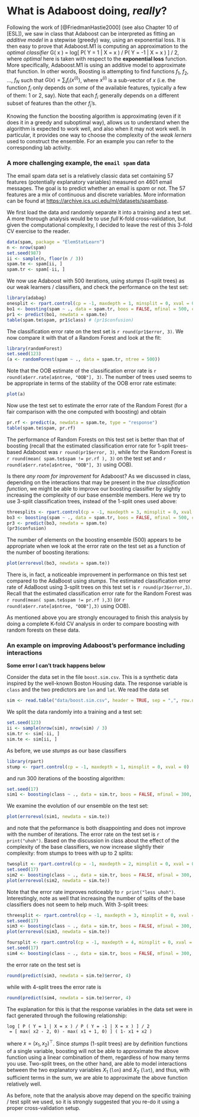 # What is Adaboost doing, *really*? 

Following the work of [@FriedmanHastie2000] (see also
Chapter 10 of [ESL]), we saw in class that Adaboost can be 
interpreted as fitting an *additive model* in a stepwise (greedy) way,
using an exponential loss. 
It is then easy to prove that Adaboost.M1 
is computing an approximation to the *optimal classifier*
G( x ) = log[ P( Y = 1 | X = x ) / P( Y = -1 | X = x ) ] / 2,
where *optimal* here is taken with respect to the **exponential loss** 
function. More specifically, Adaboost.M1 is using an 
additive model to approximate that function. In other words, Boosting is
attempting to find functions $f_1$, $f_2$, ..., $f_N$ such that 
$G(x) = \sum_i f_i( x^{(i)} )$, where $x^{(i)}$ is a sub-vector
of $x$ (i.e. the function $f_i$ only depends on *some* of the
available features, typically a few of them: 1 or 2, say). Note
that each $f_i$ generally depends on a different subset of 
features than the other $f_j$'s. 

Knowing the function the boosting algorithm is approximating (even
if it does it in a greedy and suboptimal way), allows us to 
understand when the algorithm is expected to work well,
and also when it may not work well. 
In particular, it provides one way to choose the complexity of the 
*weak lerners* used to construct the ensemble. For an example
you can refer to the corresponding lab activity. 

### A more challenging example, the `email spam` data

The email spam data set is a relatively classic data set 
containing 57 features (potentially explanatory variables) 
measured on 4601 email messages. The goal is to predict
whether an email is *spam* or not. The 57 features are 
a mix of continuous and discrete variables. More information
can be found at
[https://archive.ics.uci.edu/ml/datasets/spambase](https://archive.ics.uci.edu/ml/datasets/spambase).

We first load the data and randomly separate it into a training and
a test set. A more thorough analysis would be to use 
*full* K-fold cross-validation, but given the computational
complexity, I decided to leave the rest of this 
3-fold CV exercise to the reader. 
```r
data(spam, package = "ElemStatLearn")
n <- nrow(spam)
set.seed(987)
ii <- sample(n, floor(n / 3))
spam.te <- spam[ii, ]
spam.tr <- spam[-ii, ]
```
We now use Adaboost with 500 iterations, using *stumps* (1-split
trees) as our
weak learners / classifiers, and check the performance on
the test set:
```r
library(adabag)
onesplit <- rpart.control(cp = -1, maxdepth = 1, minsplit = 0, xval = 0)
bo1 <- boosting(spam ~ ., data = spam.tr, boos = FALSE, mfinal = 500, control = onesplit)
pr1 <- predict(bo1, newdata = spam.te)
table(spam.te$spam, pr1$class) # (pr1$confusion)
```
The classification error rate on the test set is `r round(pr1$error, 3)`. We now
compare it with that of a Random Forest and look at the fit:
```r
library(randomForest)
set.seed(123)
(a <- randomForest(spam ~ ., data = spam.tr, ntree = 500))
```
Note that the OOB estimate of the classification error rate 
is `r round(a$err.rate[a$ntree, "OOB"], 3)`. 
The number of trees used seems to be appropriate in terms
of the stability of the OOB error rate estimate:
```r
plot(a)
```

Now use the test set to estimate the error rate of the Random Forest 
(for a fair comparison with the one computed with boosting) and obtain
```r
pr.rf <- predict(a, newdata = spam.te, type = "response")
table(spam.te$spam, pr.rf)
```
The performance of Random Forests on this test set is better than that of 
boosting (recall that the estimated classification error rate 
for 1-split trees-based Adaboost was 
`r round(pr1$error, 3)`, while for the Random Forest is `r round(mean( spam.te$spam != pr.rf ), 3)` on the test set and `r round(a$err.rate[a$ntree, "OOB"], 3)` using OOB). 

Is there *any room for improvement* for Adaboost? 
As we discussed in class, depending on the interactions that may be 
present in the *true classification function*, we might be able to 
improve our boosting classifier by slightly increasing the complexity
of our base ensemble members. Here we try to use 3-split classification
trees, instead of the 1-split ones used above:
```r
threesplits <- rpart.control(cp = -1, maxdepth = 3, minsplit = 0, xval = 0)
bo3 <- boosting(spam ~ ., data = spam.tr, boos = FALSE, mfinal = 500, control = threesplits)
pr3 <- predict(bo3, newdata = spam.te)
(pr3$confusion)
```
The number of elements on the boosting ensemble (500) appears to be
appropriate when we look at the error rate on the test set as 
a function of the number of boosting iterations:
```r
plot(errorevol(bo3, newdata = spam.te))
```

There is, in fact, a noticeable improvement in performance on this
test set compared to the AdaBoost using *stumps*. 
The estimated classification error rate of AdaBoost using 3-split trees on this test set is
`r round(pr3$error,3)`. Recall that the estimated classification error rate
for the Random Forest was `r round(mean( spam.te$spam != pr.rf ),3)`
(or `r round(a$err.rate[a$ntree, "OOB"],3)` using OOB). 

As mentioned above you are strongly encouraged to finish this analysis
by doing a complete K-fold CV analysis in order to compare boosting with random 
forests on these data. 


### An example on improving Adaboost's performance including interactions

**Some error I can't track happens below**

Consider the data set in the file `boost.sim.csv`. This 
is a synthetic data inspired by the 
well-known Boston Housing data. The response variable is `class` 
and the two predictors are `lon` and `lat`. We read the data set
```r
sim <- read.table("data/boost.sim.csv", header = TRUE, sep = ",", row.names = 1)
```
We split the data randomly into a training and a test set:
```r
set.seed(123)
ii <- sample(nrow(sim), nrow(sim) / 3)
sim.tr <- sim[-ii, ]
sim.te <- sim[ii, ]
```
As before, we use *stumps* as our base classifiers
```r
library(rpart)
stump <- rpart.control(cp = -1, maxdepth = 1, minsplit = 0, xval = 0)
```
and run 300 iterations of the boosting algorithm:
```r
set.seed(17)
sim1 <- boosting(class ~ ., data = sim.tr, boos = FALSE, mfinal = 300, control = stump)
```
We examine the evolution of our ensemble on the test set:
```r
plot(errorevol(sim1, newdata = sim.te))
```

and note that the peformance is both disappointing and does not improve with
the number of iterations. The error rate on the test set is
`r print("uhoh")`.
Based on the discussion in class about the effect of the 
complexity of the base classifiers, 
we now increase slightly their complexity: from
stumps to trees with up to 2 splits:
```r
twosplit <- rpart.control(cp = -1, maxdepth = 2, minsplit = 0, xval = 0)
set.seed(17)
sim2 <- boosting(class ~ ., data = sim.tr, boos = FALSE, mfinal = 300, control = twosplit)
plot(errorevol(sim2, newdata = sim.te))
```

Note that the error rate improves noticeably to 
`r print("less uhoh")`.
Interestingly, note as well that increasing the number 
of splits of the base classifiers does not seem to 
help much. With 3-split trees:
```r
threesplit <- rpart.control(cp = -1, maxdepth = 3, minsplit = 0, xval = 0)
set.seed(17)
sim3 <- boosting(class ~ ., data = sim.tr, boos = FALSE, mfinal = 300, control = threesplit)
plot(errorevol(sim3, newdata = sim.te))
```
```r
foursplit <- rpart.control(cp = -1, maxdepth = 4, minsplit = 0, xval = 0)
set.seed(17)
sim4 <- boosting(class ~ ., data = sim.tr, boos = FALSE, mfinal = 300, control = foursplit)
```
the error rate on the test set is 
```r
round(predict(sim3, newdata = sim.te)$error, 4)
```
while with 4-split trees the error rate is 
```r
round(predict(sim4, newdata = sim.te)$error, 4)
```


The explanation for this is that the response variables 
in the data set \texttt{boost.sim.csv} were in fact generated
through the following relationship:
```
log [ P ( Y = 1 | X = x ) / P ( Y = -1 | X = x ) ] / 2
 = [ max( x2 - 2, 0) - max( x1 + 1, 0) ] ( 1- x1 + x2 )
```
where $x = (x_1, x_2)^\top$. Since *stumps* (1-split trees) 
are by definition functions of a single
variable, boosting will not be able to approximate the above function using
a linear combination of them, regardless of how many terms you use. Two-split
trees, on the other hand, are able to model interactions between the two
explanatory variables $X_1$ (`lon`) and
$X_2$ (`lat`), and thus, with sufficient terms in the sum, we are able to 
approximate the above function relatively well. 

As before, note that the analysis above may depend on the specific 
training / test split we used, so it is strongly suggested that you
re-do it using a proper cross-validation setup. 


